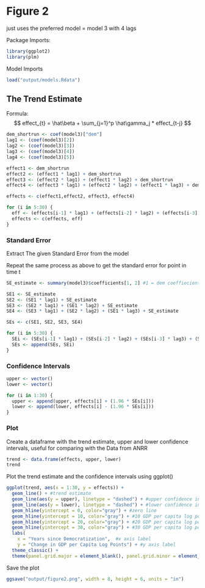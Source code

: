# Figure 2

just uses the preferred model = model 3 with 4 lags

Package Imports:
```r
library(ggplot2)
library(plm)
```

Model Imports
```r
load("output/models.Rdata")
```

## The Trend Estimate

Formula: 
$$
effect_{t} = \hat\beta + \sum_{j=1}^p \hat\gamma_j * effect_{t-j}
$$

```r
dem_shortrun <- coef(model3)["dem"]
lag1 <- (coef(model3)[2])
lag2 <- (coef(model3)[3])
lag3 <- (coef(model3)[4])
lag4 <- (coef(model3)[5])
```

```r
effect1 <- dem_shortrun
effect2 <- (effect1 * lag1) + dem_shortrun
effect3 <- (effect2 * lag1) + (effect1 * lag2) + dem_shortrun
effect4 <- (effect3 * lag1) + (effect2 * lag2) + (effect1 * lag3) + dem_shortrun

effects <- c(effect1,effect2, effect3, effect4)
```

```r
for (i in 5:30) {
  eff <- (effects[i-1] * lag1) + (effects[i-2] * lag2) + (effects[i-3] * lag3) + (effects[i-4] * lag4) + dem_shortrun
  effects <- c(effects, eff)
}
```

### Standard Error

Extract The given Standard Error from the model

Repeat the same process as above to get the standard error for point in time t

```r
SE_estimate <- summary(model3)$coefficients[1, 2] #1 = dem coeffiecient, 2 =  Std Error
```

```r

SE1 <- SE_estimate
SE2 <- (SE1 * lag1) + SE_estimate
SE3 <- (SE2 * lag1) + (SE1 * lag2) + SE_estimate
SE4 <- (SE3 * lag1) + (SE2 * lag2) + (SE1 * lag3) + SE_estimate

SEs <- c(SE1, SE2, SE3, SE4)
```


```r
for (i in 5:30) {
  SEi <- (SEs[i-1] * lag1) + (SEs[i-2] * lag2) + (SEs[i-3] * lag3) + (SEs[i-4] * lag4) + SEs[1]
  SEs <- append(SEs, SEi)
}
```

### Confidence Intervals

```r
upper <- vector()
lower <- vector()
```

```r
for (i in 1:30) {
  upper <- append(upper, effects[i] + (1.96 * SEs[i]))
  lower <- append(lower, effects[i] - (1.96 * SEs[i]))
}
```

### Plot

Create a dataframe with the trend estimate, upper and lower confidence intervals, useful for comparing with the Data from ANRR
```r
trend <- data.frame(effects, upper, lower)
trend
```

Plot the trend estimate and the confidence intervals using ggplot()
```r
ggplot(trend, aes(x = 1:30, y = effects)) +
  geom_line() + #trend estimate
  geom_line(aes(y = upper), linetype = "dashed") + #upper confidence interval
  geom_line(aes(y = lower), linetype = "dashed") + #lower confidence interval
  geom_hline(yintercept = 0, color="gray") + #zero line
  geom_hline(yintercept = 10, color="gray") + #10 GDP per capita log point mark
  geom_hline(yintercept = 20, color="gray") + #20 GDP per capita log point mark
  geom_hline(yintercept = 30, color="gray") + #30 GDP per capita log point mark
  labs(
    x = "Years since Democratization",  #x axis label
    y = "Change in GDP per Capita Log Points") + #y axis label
  theme_classic() +
  theme(panel.grid.major = element_blank(), panel.grid.minor = element_blank())
```

Save the plot
```r
ggsave("output/figure2.png", width = 8, height = 6, units = "in")
```